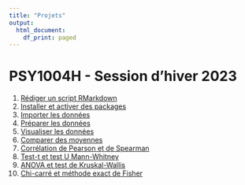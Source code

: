 ```yaml
---
title: "Projets"
output:   
  html_document: 
    df_print: paged
---
```


# PSY1004H - Session d'hiver 2023

1. [Rédiger un script RMarkdown](content/script_rmarkdown.html)  
2. [Installer et activer des packages](content/packages.html)  
3. [Importer les données](content/importer_les_donnees.html)
4. [Préparer les données](content/preparer_les_donnees.html)  
5. [Visualiser les données](content/visualiser_les_donnees.html)  
6. [Comparer des moyennes](content/comparaison_de_moyennes.html)  
7. [Corrélation de Pearson et de Spearman](content/Correlation.html)  
8. [Test-t et test U Mann-Whitney](content/test-t.html)  
9. [ANOVA et test de Kruskal-Wallis](content/ANOVA.html)  
10. [Chi-carré et méthode exact de Fisher](Chi-carré.html)  

